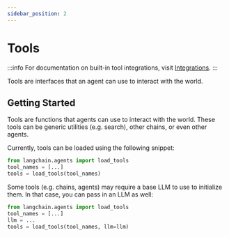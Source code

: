 ```yaml
---
sidebar_position: 2
---
```

# Tools

:::info
For documentation on built-in tool integrations, visit [Integrations](/docs/integrations/tools/).
:::

Tools are interfaces that an agent can use to interact with the world.

## Getting Started

Tools are functions that agents can use to interact with the world.
These tools can be generic utilities (e.g. search), other chains, or even other agents.

Currently, tools can be loaded using the following snippet:

```python
from langchain.agents import load_tools
tool_names = [...]
tools = load_tools(tool_names)
```

Some tools (e.g. chains, agents) may require a base LLM to use to initialize them.
In that case, you can pass in an LLM as well:

```python
from langchain.agents import load_tools
tool_names = [...]
llm = ...
tools = load_tools(tool_names, llm=llm)
```
